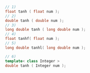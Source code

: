 ```cpp
// 1)
float tanh ( float num );
// 2)
double tanh ( double num );
// 3)
long double tanh ( long double num );
// 4)
float tanhf( float num );
// 5)
long double tanhl( long double num );
```
```cpp title="Additional Overloads"
// 6)
template< class Integer >
double tanh ( Integer num );
```
